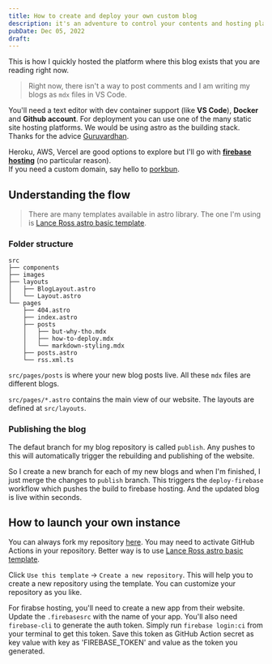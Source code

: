 ```yaml
---
title: How to create and deploy your own custom blog 
description: it's an adventure to control your contents and hosting platforms
pubDate: Dec 05, 2022
draft:
---
```


This is how I quickly hosted the platform where this blog exists that you are reading right now.

> Right now, there isn't a way to post comments and I am writing my blogs as `mdx` files in VS Code.

You'll need a text editor with dev container support (like **VS Code**), **Docker** and **Github account**. 
For deployment you can use one of the many static site hosting platforms. 
We would be using astro as the building stack. Thanks for the advice [Guruvardhan](https://mobile.twitter.com/guruxkancharla).

Heroku, AWS, Vercel are good options to explore but I'll go with **[firebase hosting](https://firebase.google.com/)** (no particular reason).   
If you need a custom domain, say hello to [porkbun](https://porkbun.com/). 

## Understanding the flow

> There are many templates available in astro library. The one I'm using is [Lance Ross astro basic template](https://github.com/lancerossdev/astro-basic-blog).

### Folder structure

```
src
├── components
├── images
├── layouts
│   ├── BlogLayout.astro
│   └── Layout.astro
└── pages
    ├── 404.astro
    ├── index.astro
    ├── posts
    │   ├── but-why-tho.mdx
    │   ├── how-to-deploy.mdx
    │   └── markdown-styling.mdx
    ├── posts.astro
    └── rss.xml.ts
```

`src/pages/posts` is where your new blog posts live. All these `mdx` files are different blogs.

`src/pages/*.astro` contains the main view of our website. The layouts are defined at `src/layouts`.

### Publishing the blog

The defaut branch for my blog repository is called `publish`. 
Any pushes to this will automatically trigger the rebuilding and publishing of the website.

So I create a new branch for each of my new blogs and when I'm finished, I just merge the changes to `publish` branch.
This triggers the `deploy-firebase` workflow which pushes the build to firebase hosting. 
And the updated blog is live within seconds.

## How to launch your own instance

You can always fork my repository [here](https://github.com/UnresolvedCold/blog). 
You may need to activate GitHub Actions in your repository.
Better way is to use [Lance Ross astro basic template](https://github.com/lancerossdev/astro-basic-blog).

<BlogImage src={UseGithubTemplate} alt="Lance Ross create repo from template" />

Click `Use this template` -> `Create a new repository`. This will help you to create a new repository using the template.
You can customize your repository as you like.

For firabse hosting, you'll need to create a new app from their website. Update the `.firebasesrc` with the name of your app. 
You'll also need `firebase-cli` to generate the auth token. Simply run `firebase login:ci` from your terminal to get this token. 
Save this token as GitHub Action secret as key value with key as 'FIREBASE_TOKEN' and value as the token you generated.
